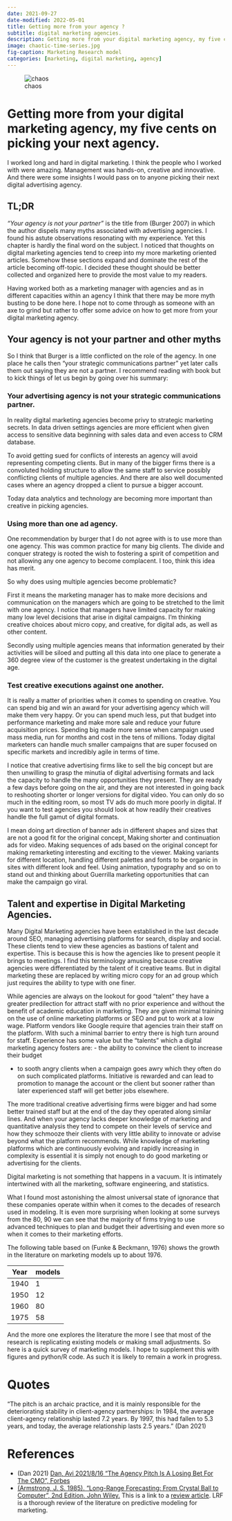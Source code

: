 ```yaml
---
date: 2021-09-27
date-modified: 2022-05-01
title: Getting more from your agency ?
subtitle: digital marketing agencies.
description: Getting more from your digital marketing agency, my five cents on picking your agency.
image: chaotic-time-series.jpg
fig-caption: Marketing Research model
categories: [marketing, digital marketing, agency]
---
```


::: .column-margin
![chaos](chaotic-time-series.jpeg){.column-margin .nolightbox}
:::

# Getting more from your digital marketing agency, my five cents on picking your next agency.

I worked long and hard in digital marketing. 
I think the people who I worked with were amazing. 
Management was hands-on, creative and innovative.
And there were some insights I would pass on to anyone picking their next digital advertising agency.


::: {.callout-note}
## TL;DR

*"Your agency is not your partner"* is the title from (Burger 2007) in which the author dispels many myths associated with advertising agencies. I found his astute observations resonating with my experience. Yet this chapter is hardly the final word on the subject. I noticed that thoughts on digital marketing agencies tend to creep into my more marketing oriented articles. Somehow these sections expand and dominate the rest of the article becoming off-topic. I decided these thought should be better collected and organized here to provide the most value to my readers.

Having worked both as a marketing manager with agencies and as in different capacities within an agency I think that there may be more myth busting to be done here. I hope not to come through as someone with an axe to grind but rather to offer some advice on how to get more from your digital marketing agency.
:::


## Your agency is not your partner and other myths

So I think that Burger is a little conflicted on the role of the agency. In one place he calls then "your strategic communications partner" yet later calls them out saying they are not a partner. I recommend reading with book but to kick things of let us begin by going over his summary:

### Your advertising agency is not your strategic communications partner.

In reality digital marketing agencies become privy to strategic marketing secrets. In data driven settings agencies are more efficient when given access to sensitive data beginning with sales data and even access to CRM database.

To avoid getting sued for conflicts of interests an agency will avoid representing competing clients. But in many of the bigger firms there is a convoluted holding structure to allow the same staff to service possibly conflicting clients of multiple agencies. And there are also well documented cases where an agency dropped a client to pursue a bigger account. 

Today data analytics and technology are becoming more important than creative in picking agencies. 

### Using more than one ad agency.

One recommendation by burger that I do not agree with is to use more than one agency. This was common practice for many big clients. The divide and conquer strategy is rooted the wish to fostering a spirit of competition and not allowing any one agency to become complacent. I too, think this idea has merit. 

So why does using multiple agencies become problematic?

First it means the marketing manager has to make more decisions and communication on the managers which are going to be stretched to the limit with one agency. I notice that managers have limited capacity for making many low level decisions that arise in digital campaigns. I'm thinking creative choices about micro copy, and creative, for digital ads, as well as other content. 

Secondly using multiple agencies means that information generated by their activities will be siloed and putting all this data into one place to generate a 360 degree view of the customer is the greatest undertaking in the digital age.

### Test creative executions against one another.

It is really a matter of priorities when it comes to spending on creative. You can spend big and win an award for your advertising agency which will make them very happy. Or you can spend much less, put that budget into performance marketing and make more sale and reduce your future acquisition prices.
Spending big made more sense when campaign used mass media, run for months and cost in the tens of millions. Today digital marketers can handle much smaller campaigns that are super focused on specific markets and incredibly agile in terms of time.

I notice that creative advertising firms like to sell the big concept but are then unwilling to grasp the minutia of digital advertising formats and lack the capacity to handle the many opportunities they present. They are ready a few days before going on the air, and they are not interested in going back to reshooting shorter or longer versions for digital video. You can only do so much in the editing room, so most TV ads do much more poorly in digital. If you want to test agencies you should look at how readily their creatives handle the full gamut of digital formats. 

I mean doing art direction of banner ads in different shapes and sizes that are not a good fit for the original concept, Making shorter and continuation ads for video. Making sequences of ads based on the original concept for making remarketing interesting and exciting to the viewer. Making variants for different location, handling different palettes and fonts to be organic in sites with different look and feel. Using animation, typography and so on to stand out and thinking about Guerrilla marketing opportunities that can make the campaign go viral.

## Talent and expertise in Digital Marketing Agencies.

Many Digital Marketing agencies have been established in the last decade around SEO, managing advertising platforms for search, display and social. These clients tend to view these agencies as bastions of talent and expertise. This is because this is how the agencies like to present people it brings to meetings. I find this terminology amusing because creative agencies were differentiated by the talent of it creative teams. But in digital marketing these are replaced by writing micro copy for an ad group which just requires the ability to type with one finer.

While agencies are always on the lookout for good "talent" they have a greater predilection for attract staff with no prior experience and without the benefit of academic education in marketing. They are given minimal training on the use of online marketing platforms or SEO and put to work at a low wage. Platform vendors like Google require that agencies train their staff on the platform. With such a minimal barrier to entry there is high turn around for staff. Experience has some value but the "talents" which a digital marketing agency fosters are:
 - the ability to convince the client to increase their budget
 
 - to sooth angry clients when a campaign goes awry which they often do on such complicated platforms.
Initiative is rewarded and can lead to promotion to manage the account or the client but sooner rather than later experienced staff will get better jobs elsewhere.

The more traditional creative advertising firms were bigger and had some better trained staff but at the end of the day they operated along similar lines. And when your agency lacks deeper knowledge of marketing and quantitative analysis they tend to compete on their levels of service and how they schmooze their clients with very little ability to innovate or advise beyond what the platform recommends.
While knowledge of marketing platforms which are continuously evolving and rapidly increasing in complexity is essential it is simply not enough to do good marketing or advertising for the clients.

Digital marketing is not something that happens in a vacuum. It is intimately intertwined with all the marketing, software engineering, and statistics.

What I found most astonishing the almost universal state of ignorance that these companies operate within when it comes to the decades of research used in modeling. It is even more surprising when looking at some surveys from the 80, 90 we can see that the majority of firms trying to use advanced techniques to plan and budget their advertising and even more so when it comes to their marketing efforts.

The following table based on (Funke & Beckmann, 1976) shows the growth in the literature on marketing models up to about 1976.

Year | models
-----|--------
1940 | 1 
1950 | 12 
1960 | 80 
1975 | 58 

And the more one explores the literature the more I see that most of the research is replicating existing models or making small adjustments.
So here is a quick survey of marketing models. I hope to supplement this with figures and python/R code. As such it is likely to remain a work in progress.

# Quotes

"The pitch is an archaic practice, and it is mainly responsible for the deteriorating stability in client-agency partnerships: In 1984, the average client-agency relationship lasted 7.2 years. By 1997, this had fallen to 5.3 years, and today, the average relationship lasts 2.5 years." (Dan 2021)

# References

- (Dan 2021) [Dan, Avi 2021/8/16 "The Agency Pitch Is A Losing Bet For The CMO", Forbes](https://www.forbes.com/sites/avidan/2021/08/16/the-agency-pitch-is-a-losing-bet-for-the-cmo/?sh=4f0cf59311c0)
- [(Armstrong, J. S. 1985). "Long-Range Forecasting: From Crystal Ball to Computer", 2nd Edition. John Wiley.]() This is a link to a [review article](https://www.sciencedirect.com/science/article/abs/pii/0169207086900592). LRF is a thorough review of the literature on predictive modeling for marketing.

